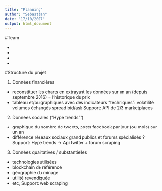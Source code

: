 ```yaml
---
title: "Planning"
author: "Sebastian"
date: "17/10/2017"
output: html_document
---
```


#Team

- 
-
-
-

#Structure du projet 

(1) Données financières 
- reconstituer les charts en extrayant les données sur un an (depuis septembre 2016) = l'historique du prix
- tableau et/ou graphiques avec des indicateurs "techniques":
      volatilité
      volumes échangés
      spread bid/ask
Support: API de 2/3 marketplaces

(2) Données sociales ("Hype trends"")
- graphique du nombre de tweets, posts facebook par jour (ou mois) sur un an 
- différence réseaux sociaux grand publics et forums spécialisés ?
Support: Hype trends -> Api twitter + forum scraping

(3) Données qualitatives / substantielles 
- technologies utilisées
- blockchain de référence
- géographie du minage
- utilité revendiquée
- etc, 
Support: web scraping

